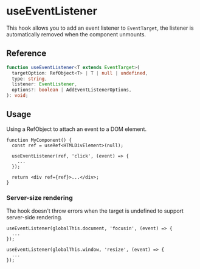 
<Meta title="Hooks / useEventListener" />

# useEventListener

This hook allows you to add an event listener to `EventTarget`, the listener is automatically
removed when the component unmounts.

## Reference

```ts
function useEventListener<T extends EventTarget>(
  targetOption: RefObject<T> | T | null | undefined,
  type: string,
  listener: EventListener,
  options?: boolean | AddEventListenerOptions,
): void;
```

## Usage

Using a RefObject to attach an event to a DOM element.

```tsx
function MyComponent() {
  const ref = useRef<HTMLDivElement>(null);

  useEventListener(ref, 'click', (event) => {
    ...
  });

  return <div ref={ref}>...</div>;
}
```

### Server-size rendering

The hook doesn't throw errors when the target is undefined to support server-side rendering.

```tsx
useEventListener(globalThis.document, 'focusin', (event) => {
  ...
});
```

```tsx
useEventListener(globalThis.window, 'resize', (event) => {
  ...
});
```
